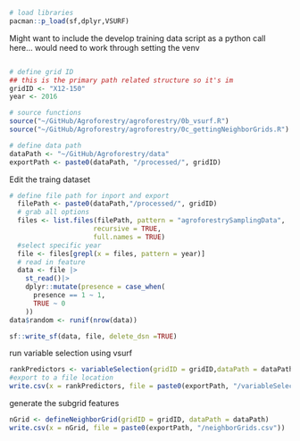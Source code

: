 ```r
# load libraries 
pacman::p_load(sf,dplyr,VSURF)
```

Might want to include the develop training data script as a python call here... would need to work through setting the venv 

```python

```



```r
# define grid ID 
## this is the primary path related structure so it's im
gridID <- "X12-150"
year <- 2016
```



```r
# source functions 
source("~/GitHub/Agroforestry/agroforestry/0b_vsurf.R")
source("~/GitHub/Agroforestry/agroforestry/0c_gettingNeighborGrids.R")

# define data path 
dataPath <- "~/GitHub/Agroforestry/data"
exportPath <- paste0(dataPath, "/processed/", gridID)
```



Edit the traing dataset 
```r
# define file path for inport and export 
  filePath <- paste0(dataPath,"/processed/", gridID)
  # grab all options 
  files <- list.files(filePath, pattern = "agroforestrySamplingData",
                     recursive = TRUE,
                     full.names = TRUE)
  #select specific year 
  file <- files[grepl(x = files, pattern = year)]
  # read in feature
  data <- file |>
    st_read()|> 
    dplyr::mutate(presence = case_when(
      presence == 1 ~ 1,
      TRUE ~ 0
    ))
data$random <- runif(nrow(data))

sf::write_sf(data, file, delete_dsn =TRUE)


```


run variable selection using vsurf
```r
rankPredictors <- variableSelection(gridID = gridID,dataPath = dataPath, year = year)
#export to a file location 
write.csv(x = rankPredictors, file = paste0(exportPath, "/variableSelection",year,".csv"))
```


generate the subgrid features 

```r
nGrid <- defineNeighborGrid(gridID = gridID, dataPath = dataPath)
write.csv(x = nGrid, file = paste0(exportPath, "/neighborGrids.csv"))
```



